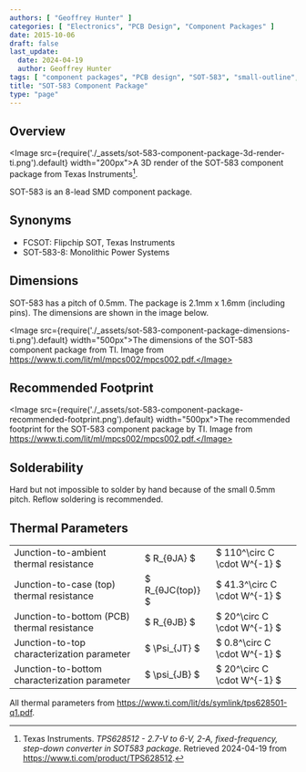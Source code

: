 ```yaml
---
authors: [ "Geoffrey Hunter" ]
categories: [ "Electronics", "PCB Design", "Component Packages" ]
date: 2015-10-06
draft: false
last_update:
  date: 2024-04-19
  author: Geoffrey Hunter
tags: [ "component packages", "PCB design", "SOT-583", "small-outline", "transistor", "FCSOT" ]
title: "SOT-583 Component Package"
type: "page"
---
```


## Overview

<Image src={require('./_assets/sot-583-component-package-3d-render-ti.png').default} width="200px">A 3D render of the SOT-583 component package from Texas Instruments[^ti-tps628512-product-page].</Image>

SOT-583 is an 8-lead SMD component package.

## Synonyms

* FCSOT: Flipchip SOT, Texas Instruments
* SOT-583-8: Monolithic Power Systems

## Dimensions

SOT-583 has a pitch of 0.5mm. The package is 2.1mm x 1.6mm (including pins). The dimensions are shown in the image below.

<Image src={require('./_assets/sot-583-component-package-dimensions-ti.png').default} width="500px">The dimensions of the SOT-583 component package from TI. Image from https://www.ti.com/lit/ml/mpcs002/mpcs002.pdf.</Image>

## Recommended Footprint

<Image src={require('./_assets/sot-583-component-package-recommended-footprint.png').default} width="500px">The recommended footprint for the SOT-583 component package by TI. Image from https://www.ti.com/lit/ml/mpcs002/mpcs002.pdf.</Image>

## Solderability

Hard but not impossible to solder by hand because of the small 0.5mm pitch. Reflow soldering is recommended.

## Thermal Parameters

<table>
  <tr>
    <td>Junction-to-ambient thermal resistance</td>
    <td>$ R_{θJA} $</td>
    <td>$ 110^\circ C \cdot W^{-1} $</td>
  </tr>
  <tr>
    <td>Junction-to-case (top) thermal resistance</td>
    <td>$ R_{θJC(top)} $</td>
    <td>$ 41.3^\circ C \cdot W^{-1} $</td>
  </tr>
  <tr>
    <td>Junction-to-bottom (PCB) thermal resistance</td>
    <td>$ R_{θJB} $</td>
    <td>$ 20^\circ C \cdot W^{-1} $</td>
  </tr>
  <tr>
    <td>Junction-to-top characterization parameter</td>
    <td>$ \Psi_{JT} $</td>
    <td>$ 0.8^\circ C \cdot W^{-1} $</td>
  </tr>
  <tr>
    <td>Junction-to-bottom characterization parameter</td>
    <td>$ \psi_{JB} $</td>
    <td>$ 20^\circ C \cdot W^{-1} $</td>
  </tr>
</table>

All thermal parameters from <a href="https://www.ti.com/lit/ds/symlink/tps628501-q1.pdf">https://www.ti.com/lit/ds/symlink/tps628501-q1.pdf</a>.     

[^ti-tps628501-datasheet]: https://www.ti.com/lit/ds/symlink/tps628501-q1.pdf
[^ti-tps628512-product-page]: Texas Instruments. _TPS628512 - 2.7-V to 6-V, 2-A, fixed-frequency, step-down converter in SOT583 package_. Retrieved 2024-04-19 from https://www.ti.com/product/TPS628512.
